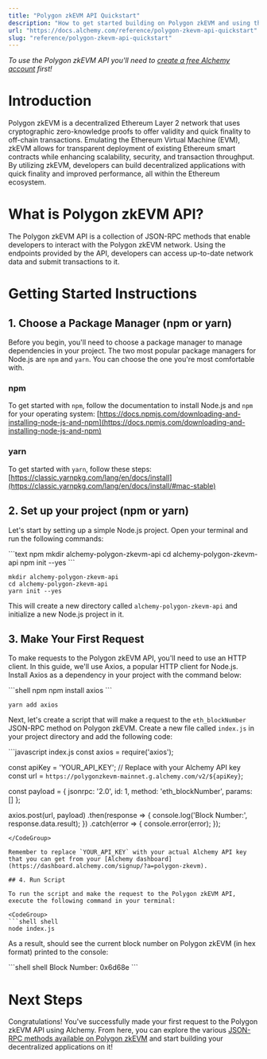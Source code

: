 ```yaml
---
title: "Polygon zkEVM API Quickstart"
description: "How to get started building on Polygon zkEVM and using the JSON-RPC API"
url: "https://docs.alchemy.com/reference/polygon-zkevm-api-quickstart"
slug: "reference/polygon-zkevm-api-quickstart"
---
```



*To use the Polygon zkEVM API you'll need to [create a free Alchemy account](https://dashboard.alchemy.com/signup/?a=polygon-zkevm) first!*

# Introduction

Polygon zkEVM is a decentralized Ethereum Layer 2 network that uses cryptographic zero-knowledge proofs to offer validity and quick finality to off-chain transactions. Emulating the Ethereum Virtual Machine (EVM), zkEVM allows for transparent deployment of existing Ethereum smart contracts while enhancing scalability, security, and transaction throughput. By utilizing zkEVM, developers can build decentralized applications with quick finality and improved performance, all within the Ethereum ecosystem.

# What is Polygon zkEVM API?

The Polygon zkEVM API is a collection of JSON-RPC methods that enable developers to interact with the Polygon zkEVM network. Using the endpoints provided by the API, developers can access up-to-date network data and submit transactions to it.

# Getting Started Instructions

## 1. Choose a Package Manager (npm or yarn)

Before you begin, you'll need to choose a package manager to manage dependencies in your project. The two most popular package managers for Node.js are `npm` and `yarn`. You can choose the one you're most comfortable with.

### npm

To get started with `npm`, follow the documentation to install Node.js and `npm` for your operating system: [https://docs.npmjs.com/downloading-and-installing-node-js-and-npm](https://docs.npmjs.com/downloading-and-installing-node-js-and-npm)

### yarn

To get started with `yarn`, follow these steps: [https://classic.yarnpkg.com/lang/en/docs/install](https://classic.yarnpkg.com/lang/en/docs/install/#mac-stable)

## 2. Set up your project (npm or yarn)

Let's start by setting up a simple Node.js project. Open your terminal and run the following commands:

<CodeGroup>
  ```text npm
  mkdir alchemy-polygon-zkevm-api
  cd alchemy-polygon-zkevm-api
  npm init --yes
  ```

  ```text yarn
  mkdir alchemy-polygon-zkevm-api
  cd alchemy-polygon-zkevm-api
  yarn init --yes
  ```
</CodeGroup>

This will create a new directory called `alchemy-polygon-zkevm-api` and initialize a new Node.js project in it.

## 3. Make Your First Request

To make requests to the Polygon zkEVM API, you'll need to use an HTTP client. In this guide, we'll use Axios, a popular HTTP client for Node.js. Install Axios as a dependency in your project with the command below:

<CodeGroup>
  ```shell npm
  npm install axios
  ```

  ```shell yarn
  yarn add axios
  ```
</CodeGroup>

Next, let's create a script that will make a request to the `eth_blockNumber` JSON-RPC method on Polygon zkEVM. Create a new file called `index.js` in your project directory and add the following code:

<CodeGroup>
  ```javascript index.js
  const axios = require('axios');

  const apiKey = 'YOUR_API_KEY'; // Replace with your Alchemy API key
  const url = `https://polygonzkevm-mainnet.g.alchemy.com/v2/${apiKey}`;

  const payload = {
    jsonrpc: '2.0',
    id: 1,
    method: 'eth_blockNumber',
    params: []
  };

  axios.post(url, payload)
    .then(response => {
      console.log('Block Number:', response.data.result);
    })
    .catch(error => {
      console.error(error);
    });
  ```
</CodeGroup>

Remember to replace `YOUR_API_KEY` with your actual Alchemy API key that you can get from your [Alchemy dashboard](https://dashboard.alchemy.com/signup/?a=polygon-zkevm).

## 4. Run Script

To run the script and make the request to the Polygon zkEVM API, execute the following command in your terminal:

<CodeGroup>
  ```shell shell
  node index.js
  ```
</CodeGroup>

As a result, should see the current block number on Polygon zkEVM (in hex format) printed to the console:

<CodeGroup>
  ```shell shell
  Block Number: 0x6d68e
  ```
</CodeGroup>

# Next Steps

Congratulations! You've successfully made your first request to the Polygon zkEVM API using Alchemy. From here, you can explore the various [JSON-RPC methods available on Polygon zkEVM](/reference/polygon-api-endpoints) and start building your decentralized applications on it!
